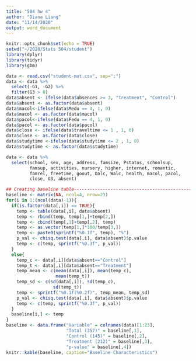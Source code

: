 ```yaml
---
title: "504 hw 4"
author: "Diana Liang"
date: "11/14/2020"
output: word_document
---
```


```r
knitr::opts_chunk$set(echo = TRUE)
setwd("~/2020/Stats 504/student")
library(dplyr)
library(tidyr)
library(gbm)
```

```r
data <- read.csv("student-mat.csv", sep=";")
data <- data %>%
  select(-G1, -G2) %>%
  filter(G3 > 0)
data$absent <- ifelse(data$absences >= 3, "Treatment", "Control")
data$absent <- as.factor(data$absent)
data$macol<-ifelse(data$Medu == 4, 1, 0)
data$macol <- as.factor(data$macol)
data$pacol<-ifelse(data$Fedu == 4, 1, 0)
data$pacol <- as.factor(data$pacol)
data$close <- ifelse(data$traveltime <= 1 , 1, 0)
data$close <- as.factor(data$close)
data$studytime <-ifelse(data$studytime <= 2 , 1, 0)
data$studytime <- as.factor(data$studytime)

data <- data %>%
  select(school, sex, age, address, famsize, Pstatus, schoolsup,
         famsup, activities, nursery, higher, internet, romantic,
         famrel, freetime, goout, Dalc, Walc, health, macol, pacol,
         close, G3, absent)

## Creating baseline table-------------------------------------------------
baseline <- matrix(NA, ncol=4, nrow=23)
for(i in 1:(ncol(data)-1)){
  if(is.factor(data[,i]) == TRUE){
    temp <- table(data[,i], data$absent)
    temp <- rbind(temp, temp[1,]+temp[2,])
    temp <- cbind(temp[,1]+temp[,2], temp)
    temp <- as.vector(temp[1,]*100/temp[3,])
    temp <- paste0(sprintf("%0.1f", temp), "%")
    p_val <- chisq.test(data[,i], data$absent)$p.value
    temp <- c(temp, sprintf("%0.3f", p_val))
  } 
  else{
    temp_c <- data[,i][data$absent=="Control"]
    temp_t <- data[,i][data$absent=="Treatment"]
    temp_mean <- c(mean(data[,i]), mean(temp_c),
                   mean(temp_t))
    temp_sd <- c(sd(data[,i]), sd(temp_c),
                  sd(temp_t))
    temp <- sprintf("%0.1f(%0.2f)", temp_mean, temp_sd)
    p_val <- chisq.test(data[,i], data$absent)$p.value
    temp <- c(temp, sprintf("%0.3f", p_val))
  }
  baseline[i,] <- temp
}
baseline <- data.frame("Variable" = colnames(data)[1:23],
                       "Total (357)" = baseline[,1],
                       "Control (145)" = baseline[,2],
                       "Treatment (212)" = baseline[,3],
                       "p-value" = baseline[,4])
knitr::kable(baseline, caption="Baseline Characteristics")
```
